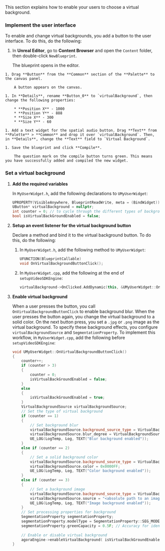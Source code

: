 <PlatformWrapper platform='unreal'>

This section explains how to enable your users to choose a virtual background.

### Implement the user interface

To enable and change virtual backgrounds, you add a button to the user interface. To do this, do the following:

   1. In **Unreal Editor**, go to **Content Browser** and open the `Content` folder, then double-click `NewBlueprint`.

        The blueprint opens in the editor.

    1. Drag **Button** from the **Common** section of the **Palette** to the canvas panel.

        A button appears on the canvas.
    
    1. In **Details**, rename **Button_0** to `virtualBackground`, then change the following properties:

        * **Position X** - 1000
        * **Position Y** - 888
        * **Size X** - 300
        * **Size Y** - 60

    1. Add a text widget for the spatial audio button. Drag **Text** from **Palette** > **Common** and drop it over `virtualBackground`. Then, in **Details**, change the **Text** field to `Virtual Background`.

    1. Save the blueprint and click **Compile**.

        The question mark on the compile button turns green. This means you have successfully added and compiled the new widget.

### Set a virtual background

1. **Add the required variables**

    In `MyUserWidget.h`, add the following declarations to `UMyUserWidget`:

    ```cpp
    UPROPERTY(VisibleAnywhere, BlueprintReadWrite, meta = (BindWidget))
	UButton* virtualBackground = nullptr;
    int counter = 0; // to cycle through the different types of backgrounds
    bool isVirtualBackGroundEnabled = false;
    ```

1. **Setup an event listener for the virtual background button**
    
    Declare a method and bind it to the virtual background button. To do this, do the following:
 
    1. In `MyUserWidget.h`, add the following method to `UMyUserWidget`:

        ```cpp
        UFUNCTION(BlueprintCallable)
		void OnVirtualBackgroundButtonClick();
        ```

    2. In `MyUserWidget.cpp`, add the following at the end of `setupVideoSDKEngine`:

        ```cpp
        virtualBackground->OnClicked.AddDynamic(this, &UMyUserWidget::OnVirtualBackgroundButtonClick);
        ```

2. **Enable virtual background**

    When a user presses the button, you call `OnVirtualBackgroundButtonClick` to enable background blur. When the user presses the button again, you change the virtual background to a solid color. On the next button press, you set a `.jpg` or `.png` image as the virtual background. To specify these background effects, you configure `virtualBackgroundSource` and `SegmentationProperty`. To implement this workflow, in `MyUserWidget.cpp`, add the following before `setupVideoSDKEngine`:

    ```cpp
    void UMyUserWidget::OnVirtualBackgroundButtonClick() 
    {
        counter++;
        if (counter > 3) 
        {
            counter = 0;
            isVirtualBackGroundEnabled = false;
        }
        else 
        {
            isVirtualBackGroundEnabled = true;
        }
        VirtualBackgroundSource virtualBackgroundSource;
        // Set the type of virtual background
        if (counter == 1) 
        {
            // Set background blur
            virtualBackgroundSource.background_source_type = VirtualBackgroundSource::BACKGROUND_BLUR;
            virtualBackgroundSource.blur_degree = VirtualBackgroundSource::BACKGROUND_BLUR_DEGREE::BLUR_DEGREE_HIGH;
            UE_LOG(LogTemp, Log, TEXT("Blur background enabled"));
        }
        else if (counter == 2) 
        { 
            // Set a solid background color
            virtualBackgroundSource.background_source_type = VirtualBackgroundSource::BACKGROUND_COLOR;
            virtualBackgroundSource.color = 0x0000FF;
            UE_LOG(LogTemp, Log, TEXT("Color background enabled"));
        }
        else if (counter == 3) 
        { 
            // Set a background image
            virtualBackgroundSource.background_source_type = VirtualBackgroundSource::BACKGROUND_IMG;
            virtualBackgroundSource.source = "<absolute path to an image file>";
            UE_LOG(LogTemp, Log, TEXT("Image background enabled"));
        }
        // Set processing properties for background
        SegmentationProperty segmentationProperty;
        segmentationProperty.modelType = SegmentationProperty::SEG_MODEL_AI;; // Use SEG_MODEL_GREEN if you have a green background
        segmentationProperty.greenCapacity = 0.5F; // Accuracy for identifying green colors (range 0-1)
        
        // Enable or disable virtual background
        agoraEngine->enableVirtualBackground( isVirtualBackGroundEnabled, virtualBackgroundSource, segmentationProperty);
    }
    ```

</PlatformWrapper>